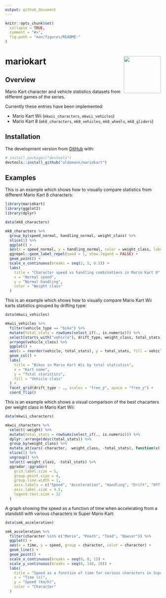 ```yaml
---
output: github_document
---
```


```r
knitr::opts_chunk$set(
  collapse = TRUE,
  comment = "#>",
  fig.path = "man/figures/README-"
)
```
# mariokart <img src="man/figures/logo.png" align="right" width="120" />

<!-- badges: start -->
<!-- badges: end -->

## Overview

Mario Kart character and vehicle statistics datasets from different games of the series.

Currently these entries have been implemented:

- Mario Kart Wii (`mkwii_characters`, `mkwii_vehicles`) 
- Mario Kart 8 (`mk8_characters`, `mk8_vehicles`, `mk8_wheels`, `mk8_gliders`)

## Installation

<!-- You can install the released version of mariokart from [CRAN](https://CRAN.R-project.org) with: -->

<!-- ``` r -->
<!-- install.packages("mariokart") -->
<!-- ``` -->

<!-- And  -->
The development version from [GitHub](https://github.com/) with:

``` r
# install.packages("devtools")
devtools::install_github("aldomann/mariokart")
```
## Examples

This is an example which shows how to visually compare statistics from different Mario Kart 8 characters:

```r
library(mariokart)
library(ggplot2)
library(dplyr)
```

```r
data(mk8_characters)

mk8_characters %>% 
  group_by(speed_normal, handling_normal, weight_class) %>% 
  slice(1) %>% 
  ggplot() +
  aes(x = speed_normal, y = handling_normal, color = weight_class, label = character) +
  ggrepel::geom_label_repel(seed = 1, show.legend = FALSE) +
  geom_point() +
  scale_x_continuous(breaks = seq(2, 5, 0.5)) +
  labs(
    title = "Character speed vs handling combinations in Mario Kart 8",
    x = "Normal speed",
    y = "Normal handling",
    color = "Weight class"
  ) 
```

This is an example which shows how to visually compare Mario Kart Wii karts statistics grouped by drifting type:

```r
data(mkwii_vehicles)

mkwii_vehicles %>% 
  filter(vehicle_type == "bike") %>% 
  mutate(total_stats = rowSums(select_if(., is.numeric))) %>% 
  select(starts_with("vehicle"), drift_type, weight_class, total_stats) %>% 
  arrange(vehicle_class) %>% 
  ggplot() +
  aes(x = reorder(vehicle, total_stats), y = total_stats, fill = vehicle_class) +
  geom_col() +
  labs(
    title = "Bikes in Mario Kart Wii by total statistics",
    x = "Kart name",
    y = "Total statistics",
    fill = "Vehicle class"
  ) +
  facet_grid(drift_type ~ ., scales = "free_y", space = "free_y") +
  coord_flip()
```

This is an example which shows a visual comparison of the best chacarters per weight class in Mario Kart Wii:
```r
data(mkwii_characters)

mkwii_characters %>% 
  select(-weight) %>% 
  mutate(total_stats = rowSums(select_if(., is.numeric))) %>% 
  dplyr::arrange(desc(total_stats)) %>% 
  group_by(weight_class) %>% 
  mutate_at(vars(-character, -weight_class, -total_stats), function(x) {x/10}) %>%
  slice(1) %>% 
  ungroup() %>% 
  select(-weight_class, -total_stats) %>% 
  ggradar::ggradar(
    grid.label.size = 5,
    group.point.size = 4,
    group.line.width = 1,
    axis.labels = c("Speed", "Acceleration", "Handling", "Drift", "Off-road", "Mini-turbo"),
    axis.label.size = 4.5,
    legend.text.size = 12
  )
```

A graph showing the speed as a function of time when accelerating from a standstill with various characters in Super Mario Kart:
```r
data(smk_acceleration)

smk_acceleration %>%
  filter(character %in% c("Mario", "Peach", "Toad", "Bowser")) %>%
  ggplot() +
  aes(x = time, y = speed, group = character, color = character) +
  geom_line() +
  geom_point() +
  scale_x_continuous(breaks = seq(0, 8, 1)) +
  scale_y_continuous(breaks = seq(0, 140, 20)) +
  labs(
    title = "Speed as a function of time for various characters in Super Mario Kart",
    x = "Time (s)",
    y = "Speed (km/h)",
    color = "Character"
  )
```

